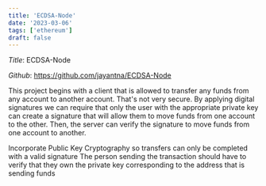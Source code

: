 ```yaml
---
title: 'ECDSA-Node'
date: '2023-03-06'
tags: ['ethereum']
draft: false
---
```


_Title_: ECDSA-Node

_Github_: https://github.com/jayantna/ECDSA-Node

This project begins with a client that is allowed to transfer any funds from any account to another account. That's not very secure. By applying digital signatures we can require that only the user with the appropriate private key can create a signature that will allow them to move funds from one account to the other. Then, the server can verify the signature to move funds from one account to another.

Incorporate Public Key Cryptography so transfers can only be completed with a valid signature
The person sending the transaction should have to verify that they own the private key corresponding to the address that is sending funds
